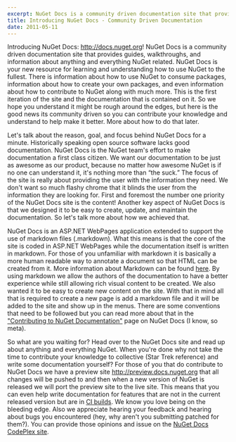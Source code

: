 ```yaml
---
excerpt: NuGet Docs is a community driven documentation site that provides guides, walkthroughs, and information about anything and everything NuGet related.
title: Introducing NuGet Docs - Community Driven Documentation
date: 2011-05-11
---
```


Introducing NuGet Docs: <a href="http://docs.nuget.org">http://docs.nuget.org</a>! NuGet Docs is a community driven documentation site that provides guides, walkthroughs, and information about anything and everything NuGet related. NuGet Docs is your new resource for learning and understanding how to use NuGet to the fullest. There is information about how to use NuGet to consume packages, information about how to create your own packages, and even information about how to contribute to NuGet along with much more. This is the first iteration of the site and the documentation that is contained on it. So we hope you understand it might be rough around the edges, but here is the good news its community driven so you can contribute your knowledge and understand to help make it better. More about how to do that later.

Let's talk about the reason, goal, and focus behind NuGet Docs for a minute. Historically speaking open source software lacks good documentation. NuGet Docs is the NuGet team's effort to make documentation a first class citizen. We want our documentation to be just as awesome as our product, because no matter how awesome NuGet is if no one can understand it, it's nothing more than “the suck.” The focus of the site is really about providing the user with the information they need. We don't want so much flashy chrome that it blinds the user from the information they are looking for. First and foremost the number one priority of the NuGet Docs site is the content! Another key aspect of NuGet Docs is that we designed it to be easy to create, update, and maintain the documentation. So let's talk more about how we achieved that.

NuGet Docs is an ASP.NET WebPages application extended to support the use of markdown files (.markdown). What this means is that the core of the site is coded in ASP.NET WebPages while the documentation itself is written in markdown. For those of you unfamiliar with markdown it is basically a more human readable way to annotate a document so that HTML can be created from it. More information about Markdown can be found <a href="http://en.wikipedia.org/wiki/Markdown">here</a>. By using markdown we allow the authors of the documentation to have a better experience while still allowing rich visual content to be created. We also wanted it to be easy to create new content on the site. With that in mind all that is required to create a new page is add a markdown file and it will be added to the site and show up in the menus. There are some conventions that need to be followed but you can read more about that in the <a href="http://docs.nuget.org/docs/contribute/contributing-to-nuget-documentation">"Contributing to NuGet Documentation"</a> page on NuGet Docs (I know, so meta).

So what are you waiting for? Head over to the NuGet Docs site and read up about anything and everything NuGet. When you're done why not take the time to contribute your knowledge to collective (Star Trek reference) and write some documentation yourself? For those of you that do contribute to NuGet Docs we have a preview site <a href="http://preview.docs.nuget.org">http://preview.docs.nuget.org</a> that all changes will be pushed to and then when a new version of NuGet is released we will port the preview site to the live site. This means that you can even help write documentation for features that are not in the current released version but are in <a href="http://ci.nuget.org">CI builds</a>. We know you love being on the bleeding edge. Also we appreciate hearing your feedback and hearing about bugs you encountered (hey, why aren't you submitting patched for them?). You can provide those opinions and issue on the <a href="http://nugetdocs.codeplex.com/">NuGet Docs CodePlex site</a>.
